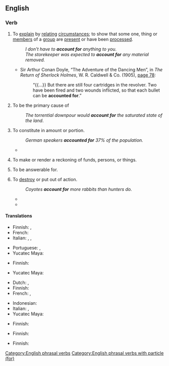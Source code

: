 ==English==

===Verb===
{{head|en|verb|phrasal verb}}

# {{lb|en|transitive}} To [[explain]] by [[relating]] [[circumstances]]; to show that some one, thing or [[members]] of a [[group]] are [[present]] or have been [[process]]ed.
#: ''I don't have to '''account for''' anything to you.''
#: ''The storekeeper was expected to '''account for''' any material removed.''
#* {{ante|1905}} Sir Arthur Conan Doyle, “The Adventure of the Dancing Men”, in ''The Return of Sherlock Holmes'', W. R. Caldwell & Co. (1905), [http://books.google.com/books?id=xgnTteuZ694C&pg=PA78&dq=accounted-for page 78]:
#*: “{{...}} But there are still four cartridges in the revolver. Two have been fired and two wounds inflicted, so that each bullet can be '''accounted for'''.”
# {{lb|en|transitive}} To be the primary cause of
#: ''The torrential downpour would '''account for''' the saturated state of the land''.
# {{lb|en|transitive}} To constitute in amount or portion.
#: ''German speakers '''accounted for''' 37% of the population.''
#* {{quote-journal|title=Scientists monitoring return of wolves to Upper Pennisula|work=Chicago Tribune|date=Nov 15, 1992|passage=... and car strikes '''account for''' more than 50000, it's obvious the wolves' effect on the state's deer herd is so small as to be meaningless.}}
# {{lb|en|transitive}} To make or render a reckoning of funds, persons, or things.
# {{lb|en|transitive}} To be answerable for.
# {{lb|en|transitive}} To [[destroy]] or put out of action.
#: ''Coyotes '''account for''' more rabbits than hunters do.''
#* {{quote-journal|title=Check of Fortress, Liberator Raid At Lille Reveals High Enemy Loss|work=Hartford Courant|date=Oct 11, 1942|passage=Allied Air Forces '''Account for''' 34 Axis Aircraft}}
#* {{quote-journal|title=Jet Missile Downs Mig In Dogfight|work=The Bulletin|date=Feb 22, 1972|passage=South Vietnamese counter-attacks helped '''account for''' 239 guerrillas reported killed in the 24 hours ending at 6 today, 86 of them in allied air attacks}}

====Translations====
{{trans-top|to explain by relating circumstances}}
* Finnish: {{t+|fi|selvittää}}, {{t+|fi|selittää}}
* French: {{t+|fr|expliquer}}
* Italian: {{t+|it|spiegare}}, {{t+|it|giustificare}}, {{t|it|rendere conto}}
{{trans-mid}}
* Portuguese: {{t|pt|prestar conta}}, {{t|pt|prestar contas}}
* Yucatec Maya: {{t|yua|tsoolik}}
{{trans-bottom}}

{{trans-top|to be the primary cause of}}
* Finnish: {{t+|fi|aiheuttaa}}
{{trans-mid}}
* Yucatec Maya: {{t|yua|tsoolik}}
{{trans-bottom}}

{{trans-top|to constitute in amount or portion}}
* Dutch: {{t|nl|tellen voor}}, {{t|nl|meetellen voor}}
* Finnish: {{t+|fi|olla}}
* French: {{t+|fr|représenter}}, {{t+|fr|constituer}}
{{trans-mid}}
* Indonesian: {{t|id|terhitung sekitar}}
* Italian: {{t+|it|costituire}}, {{t+|it|rappresentare}}
* Yucatec Maya: {{t|yua|tsoolik}}
{{trans-bottom}}

{{trans-top|to make or render a reckoning of funds, persons, or things}}
* Finnish: {{t+|fi|tilittää}}
{{trans-mid}}
{{trans-bottom}}

{{trans-top|to be answerable for}}
* Finnish: {{t+|fi|vastata}}
{{trans-mid}}
{{trans-bottom}}

{{trans-top|military: to destroy or put out of action}}
* Finnish: {{t+|fi|tuhota}}
{{trans-mid}}
{{trans-bottom}}

[[Category:English phrasal verbs]]
[[Category:English phrasal verbs with particle (for)]]